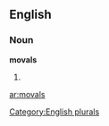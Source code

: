 ==English==

===Noun===
'''movals'''

# {{plural of|[[moval]]}}

[[Category:English plurals]]

[[ar:movals]]